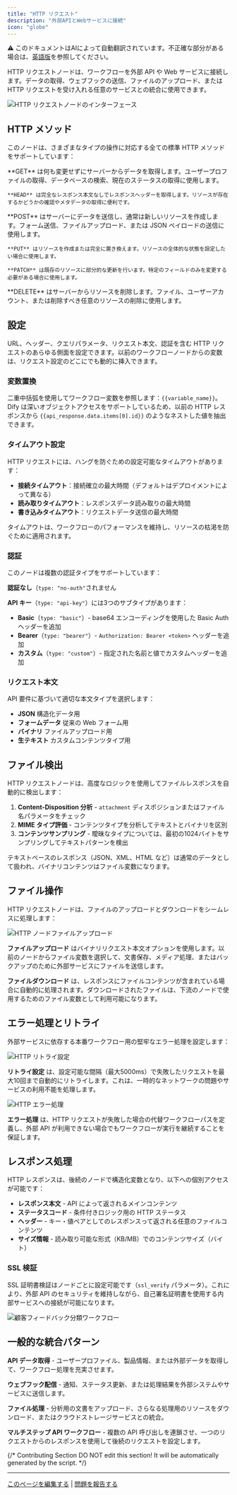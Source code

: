 ```yaml
---
title: "HTTP リクエスト"
description: "外部APIとWebサービスに接続"
icon: "globe"
---
```


<Note> ⚠️ このドキュメントはAIによって自動翻訳されています。不正確な部分がある場合は、[英語版](/en/documentation/pages/nodes/http-request)を参照してください。</Note>


HTTP リクエストノードは、ワークフローを外部 API や Web サービスに接続します。データの取得、ウェブフックの送信、ファイルのアップロード、または HTTP リクエストを受け入れる任意のサービスとの統合に使用できます。

<Frame caption="HTTP リクエストノードの設定">
  <img src="https://assets-docs.dify.ai/dify-enterprise-mintlify/en/guides/workflow/node/07c5e952eb4c9d6a32d0b7c2d855d4a5.png" alt="HTTP リクエストノードのインターフェース" />
</Frame>

## HTTP メソッド

このノードは、さまざまなタイプの操作に対応する全ての標準 HTTP メソッドをサポートしています：

<Tabs>
  <Tab title="データ取得">
    **GET** は何も変更せずにサーバーからデータを取得します。ユーザープロファイルの取得、データベースの検索、現在のステータスの取得に使用します。
    
    **HEAD** は完全なレスポンス本文なしでレスポンスヘッダーを取得します。リソースが存在するかどうかの確認やメタデータの取得に便利です。
  </Tab>
  
  <Tab title="データ送信">
    **POST** はサーバーにデータを送信し、通常は新しいリソースを作成します。フォーム送信、ファイルアップロード、または JSON ペイロードの送信に使用します。
    
    **PUT** はリソースを作成または完全に置き換えます。リソースの全体的な状態を設定したい場合に使用します。
    
    **PATCH** は既存のリソースに部分的な更新を行います。特定のフィールドのみを変更する必要がある場合に使用します。
  </Tab>
  
  <Tab title="リソース管理">
    **DELETE** はサーバーからリソースを削除します。ファイル、ユーザーアカウント、または削除すべき任意のリソースの削除に使用します。
  </Tab>
</Tabs>

## 設定

URL、ヘッダー、クエリパラメータ、リクエスト本文、認証を含む HTTP リクエストのあらゆる側面を設定できます。以前のワークフローノードからの変数は、リクエスト設定のどこにでも動的に挿入できます。

### 変数置換

二重中括弧を使用してワークフロー変数を参照します：`{{variable_name}}`。Dify は深いオブジェクトアクセスをサポートしているため、以前の HTTP レスポンスから `{{api_response.data.items[0].id}}` のようなネストした値を抽出できます。

### タイムアウト設定

HTTP リクエストには、ハングを防ぐための設定可能なタイムアウトがあります：
- **接続タイムアウト**：接続確立の最大時間（デフォルトはデプロイメントによって異なる）
- **読み取りタイムアウト**：レスポンスデータ読み取りの最大時間
- **書き込みタイムアウト**：リクエストデータ送信の最大時間

タイムアウトは、ワークフローのパフォーマンスを維持し、リソースの枯渇を防ぐために適用されます。

### 認証

このノードは複数の認証タイプをサポートしています：

**認証なし**（`type: "no-auth"`されません

**API キー**（`type: "api-key"`）には3つのサブタイプがあります：
- **Basic**（`type: "basic"`）- base64 エンコーディングを使用した Basic Auth ヘッダーを追加
- **Bearer**（`type: "bearer"`）- `Authorization: Bearer <token>` ヘッダーを追加
- **カスタム**（`type: "custom"`）- 指定された名前と値でカスタムヘッダーを追加

### リクエスト本文

API 要件に基づいて適切な本文タイプを選択します：

- **JSON** 構造化データ用
- **フォームデータ** 従来の Web フォーム用
- **バイナリ** ファイルアップロード用
- **生テキスト** カスタムコンテンツタイプ用

## ファイル検出

HTTP リクエストノードは、高度なロジックを使用してファイルレスポンスを自動的に検出します：

1. **Content-Disposition 分析** - `attachment` ディスポジションまたはファイル名パラメータをチェック
2. **MIME タイプ評価** - コンテンツタイプを分析してテキストとバイナリを区別
3. **コンテンツサンプリング** - 曖昧なタイプについては、最初の1024バイトをサンプリングしてテキストパターンを検出

テキストベースのレスポンス（JSON、XML、HTML など）は通常のデータとして扱われ、バイナリコンテンツはファイル変数になります。

## ファイル操作

HTTP リクエストノードは、ファイルのアップロードとダウンロードをシームレスに処理します：

<Frame caption="ファイルアップロード設定例">
  <img src="https://assets-docs.dify.ai/dify-enterprise-mintlify/en/guides/workflow/node/1f2e33cf7bed33096b5aee145006193d.png" alt="HTTP ノードファイルアップロード" />
</Frame>

**ファイルアップロード** はバイナリリクエスト本文オプションを使用します。以前のノードからファイル変数を選択して、文書保存、メディア処理、またはバックアップのために外部サービスにファイルを送信します。

**ファイルダウンロード** は、レスポンスにファイルコンテンツが含まれている場合に自動的に処理されます。ダウンロードされたファイルは、下流のノードで使用するためのファイル変数として利用可能になります。

## エラー処理とリトライ

外部サービスに依存する本番ワークフロー用の堅牢なエラー処理を設定します：

<Frame caption="HTTP リトライ設定">
  <img src="https://assets-docs.dify.ai/2024/12/2e7c6080c0875e31a074c2a9a4543797.png" alt="HTTP リトライ設定" />
</Frame>

**リトライ設定** は、設定可能な間隔（最大5000ms）で失敗したリクエストを最大10回まで自動的にリトライします。これは、一時的なネットワークの問題やサービスの利用不能を処理します。

<Frame caption="HTTP エラー処理オプション">
  <img src="https://assets-docs.dify.ai/2024/12/91daa86d9770390ab2a41d6d0b6ed1e7.png" alt="HTTP エラー処理" />
</Frame>

**エラー処理** は、HTTP リクエストが失敗した場合の代替ワークフローパスを定義し、外部 API が利用できない場合でもワークフローが実行を継続することを保証します。

## レスポンス処理

HTTP レスポンスは、後続のノードで構造化変数となり、以下への個別アクセスが可能です：

- **レスポンス本文** - API によって返されるメインコンテンツ
- **ステータスコード** - 条件付きロジック用の HTTP ステータス
- **ヘッダー** - キー・値ペアとしてのレスポンスって返される任意のファイルコンテンツ
- **サイズ情報** - 読み取り可能な形式（KB/MB）でのコンテンツサイズ（バイト）

### SSL 検証

SSL 証明書検証はノードごとに設定可能です（`ssl_verify` パラメータ）。これにより、外部 API のセキュリティを維持しながら、自己署名証明書を使用する内部サービスへの接続が可能になります。

<Frame caption="動的 API 統合ワークフロー例">
  <img src="https://assets-docs.dify.ai/dify-enterprise-mintlify/en/guides/workflow/node/090975269f8998f906c5636dde8d9540.png" alt="顧客フィードバック分類ワークフロー" />
</Frame>

## 一般的な統合パターン

**API データ取得** - ユーザープロファイル、製品情報、または外部データを取得して、ワークフロー処理を充実させます。

**ウェブフック配信** - 通知、ステータス更新、または処理結果を外部システムやサービスに送信します。

**ファイル処理** - 分析用の文書をアップロード、さらなる処理用のリソースをダウンロード、またはクラウドストレージサービスとの統合。

**マルチステップ API ワークフロー** - 複数の API 呼び出しを連鎖させ、一つのリクエストからのレスポンスを使用して後続のリクエストを設定します。

{/*
Contributing Section
DO NOT edit this section!
It will be automatically generated by the script.
*/}

---

[このページを編集する](https://github.com/langgenius/dify-docs/edit/main/ja-jp/documentation/pages/nodes/http-request.mdx) | [問題を報告する](https://github.com/langgenius/dify-docs/issues/new?template=docs.yml)

